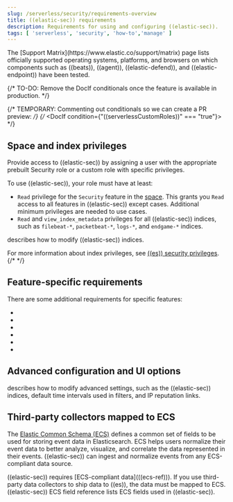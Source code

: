```yaml
---
slug: /serverless/security/requirements-overview
title: ((elastic-sec)) requirements
description: Requirements for using and configuring ((elastic-sec)).
tags: [ 'serverless', 'security', 'how-to','manage' ]
---
```


<DocBadge template="technical preview" />
The [Support Matrix](https://www.elastic.co/support/matrix) page lists officially
supported operating systems, platforms, and browsers on which components such as ((beats)), ((agent)), ((elastic-defend)), and ((elastic-endpoint)) have been tested.

{/* TO-DO: Remove the DocIf conditionals once the feature is available in production. */}

{/* TEMPORARY: Commenting out conditionals so we can create a PR preview: */}
{/* <DocIf condition={"((serverlessCustomRoles))" === "true"}> */}
## Space and index privileges

Provide access to ((elastic-sec)) by assigning a user with the appropriate <DocLink slug="/serverless/general/assign-user-roles">prebuilt Security role</DocLink> or a <DocLink slug="/serverless/custom-roles">custom role</DocLink> with specific privileges.

To use ((elastic-sec)), your role must have at least:

* `Read` privilege for the `Security` feature in the [space](((kibana-ref))/xpack-spaces.html). This grants you `Read` access to all features in ((elastic-sec)) except cases. Additional <DocLink slug="/serverless/security/cases-requirements">minimum privileges</DocLink> are needed to use cases.
* `Read` and `view_index_metadata` privileges for all ((elastic-sec)) indices, such as
`filebeat-*`, `packetbeat-*`, `logs-*`, and `endgame-*` indices.

<DocCallOut title="Note">
    <DocLink slug="/serverless/security/advanced-settings" /> describes how to modify ((elastic-sec)) indices.
</DocCallOut>

For more information about index privileges, see
[((es)) security privileges](((ref))/security-privileges.html).
{/* </DocIf> */}

## Feature-specific requirements

There are some additional requirements for specific features:

* <DocLink slug="/serverless/security/detections-requirements" />
* <DocLink slug="/serverless/security/cases-requirements" />
* <DocLink slug="/serverless/security/ers-requirements" />
* <DocLink slug="/serverless/security/ml-requirements" />
* <DocLink slug="/serverless/security/elastic-endpoint-deploy-reqs" />
* <DocLink slug="/serverless/security/conf-map-ui" />

## Advanced configuration and UI options

<DocLink slug="/serverless/security/advanced-settings" /> describes how to modify advanced settings, such as the
((elastic-sec)) indices, default time intervals used in filters, and IP reputation
links.

## Third-party collectors mapped to ECS

The [Elastic Common Schema (ECS)](((ecs-ref))) defines a common set of fields to be used for storing event data in Elasticsearch. ECS helps users normalize their event data
to better analyze, visualize, and correlate the data represented in their
events. ((elastic-sec)) can ingest and normalize events from any ECS-compliant data source.

<DocCallOut title="Important" color="warning">
((elastic-sec)) requires [ECS-compliant data](((ecs-ref))). If you use third-party data collectors to ship data to ((es)), the data must be mapped to ECS. <DocLink slug="/serverless/security/siem-field-reference">((elastic-sec)) ECS field reference</DocLink> lists ECS fields used in ((elastic-sec)).
</DocCallOut>
